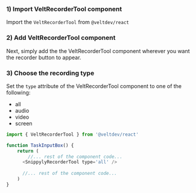 ### 1) Import VeltRecorderTool component
Import the `VeltRecorderTool` from `@veltdev/react`

### 2) Add VeltRecorderTool component
Next, simply add the the VeltRecorderTool component wherever you want the recorder button to appear.

### 3) Choose the recording type

Set the `type` attribute of the VeltRecorderTool component to one of the following:
 - all
 - audio 
 - video
 - screen

```js
import { VeltRecorderTool } from '@veltdev/react'

function TaskInputBox() {
    return (
    	//... rest of the component code...
      <SnippylyRecorderTool type='all' />
      
      //... rest of the component code...
    )
}
```



